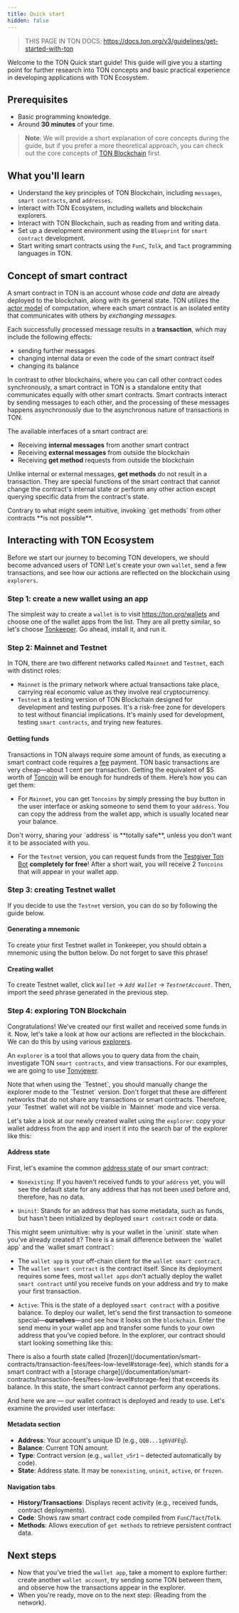```yaml
---
title: Quick start
hidden: false
---
```



> THIS PAGE IN TON DOCS: https://docs.ton.org/v3/guidelines/get-started-with-ton

Welcome to the TON Quick start guide! This guide will give you a starting point for further research into TON concepts and basic practical experience in developing applications with TON Ecosystem.

## Prerequisites

- Basic programming knowledge.
- Around __30 minutes__ of your time.

> **Note**: We will provide a short explanation of core concepts during the guide, but if you prefer a more theoretical approach, you can check out the core concepts of [TON Blockchain](/concepts/dive-into-ton/ton-blockchain/blockchain-of-blockchains) first.

## What you'll learn

- Understand the key principles of TON Blockchain, including `messages`, `smart contracts`, and `addresses`.
- Interact with TON Ecosystem, including wallets and blockchain explorers.
- Interact with TON Blockchain, such as reading from and writing data.
- Set up a development environment using the `Blueprint` for `smart contract` development.
- Start writing smart contracts using the `FunC`, `Tolk`, and `Tact` programming languages in TON.

## Concept of smart contract

A smart contract in TON is an account whose _code and data_ are already deployed to the blockchain, along with its general state.
TON utilizes the [actor model]((/v3/concepts/dive-into-ton/ton-blockchain/blockchain-of-blockchains#single-actor)) of computation, where each smart contract is an isolated entity that communicates with others by _exchanging messages_.

Each successfully processed message results in a **transaction**, which may include the following effects:

- sending further messages
- changing internal data or even the code of the smart contract itself
- changing its balance

<Aside>
In contrast to other blockchains, where you can call other contract codes synchronously, a smart contract in TON is a standalone entity that communicates equally with other smart contracts. Smart contracts interact by sending messages to each other, and the processing of these messages happens asynchronously due to the asynchronous nature of transactions in TON.
</Aside>

The available interfaces of a smart contract are:
- Receiving **internal messages** from another smart contract
- Receiving **external messages** from outside the blockchain
- Receiving **get method** requests from outside the blockchain

Unlike internal or external messages, **get methods** do not result in a transaction. They are special functions of the smart contract that cannot change the contract's internal state or perform any other action except querying specific data from the contract's state.

<Aside>
Contrary to what might seem intuitive, invoking `get methods` from other contracts **is not possible**.
</Aside>

## Interacting with TON Ecosystem

Before we start our journey to becoming TON developers, we should become advanced users of TON! Let's create your own `wallet`, send a few transactions, and see how our actions are reflected on the blockchain using `explorers`.

### Step 1: create a new wallet using an app

The simplest way to create a `wallet` is to visit https://ton.org/wallets and choose one of the wallet apps from the list. They are all pretty similar, so let's choose [Tonkeeper](https://tonkeeper.com/). Go ahead, install it, and run it.

### Step 2: Mainnet and Testnet

In TON, there are two different networks called `Mainnet` and `Testnet`, each with distinct roles:
- `Mainnet` is the primary network where actual transactions take place, carrying real economic value as they involve real cryptocurrency.
- `Testnet` is a testing version of TON Blockchain designed for development and testing purposes. It's a risk-free zone for developers to test without financial implications. It's mainly used for development, testing `smart contracts`, and trying new features.

#### Getting funds

Transactions in TON always require some amount of funds, as executing a smart contract code requires a [fee](/documentation/smart-contracts/transaction-fees/fees) payment. TON basic transactions are very cheap—about 1 cent per transaction. Getting the equivalent of $5 worth of [Toncoin](/documentation/dapps/defi/coins) will be enough for hundreds of them. Here’s how you can get them:

- For `Mainnet`, you can get `Toncoins` by simply pressing the buy button in the user interface or asking someone to send them to your `address`. You can copy the address from the wallet app, which is usually located near your balance.

<Aside>
Don't worry, sharing your `address` is **totally safe**, unless you don't want it to be associated with you.
</Aside>

- For the `Testnet` version, you can request funds from the [Testgiver Ton Bot](https://t.me/testgiver_ton_bot/) **completely for free**! After a short wait, you will receive 2 `Toncoins` that will appear in your wallet app.

### Step 3: creating Testnet wallet

If you decide to use the `Testnet` version, you can do so by following the guide below.

#### Generating a mnemonic

To create your first Testnet wallet in Tonkeeper, you should obtain a mnemonic using the button below. Do not forget to save this phrase!

#### Creating wallet

To create Testnet wallet, click *`Wallet`* -> *`Add Wallet`* -> *`TestnetAccount`*. Then, import the seed phrase generated in the previous step.

<div style={{display: 'flex', justifyContent: 'center', gap: '20px', flexWrap: 'wrap', marginBottom: '30px'}}>

</div>

### Step 4: exploring TON Blockchain

Congratulations! We’ve created our first wallet and received some funds in it. Now, let's take a look at how our actions are reflected in the blockchain. We can do this by using various [explorers](https://ton.app/explorers/).

An `explorer` is a tool that allows you to query data from the chain, investigate TON `smart contracts`, and view transactions. For our examples, we are going to use [Tonviewer](https://tonviewer.com/).

<Aside type="tip">
Note that when using the `Testnet`, you should manually change the explorer mode to the `Testnet` version. Don't forget that these are different networks that do not share any transactions or smart contracts. Therefore, your `Testnet` wallet will not be visible in `Mainnet` mode and vice versa.
</Aside>

Let's take a look at our newly created wallet using the `explorer`: copy your wallet address from the app and insert it into the search bar of the explorer like this:

#### Address state

First, let's examine the common [address state](/documentation/smart-contracts/addresses/#addresses-state) of our smart contract:

- `Nonexisting`: If you haven't received funds to your `address` yet, you will see the default state for any address that has not been used before and, therefore, has no data.

- `Uninit`: Stands for an address that has some metadata, such as funds, but hasn't been initialized by deployed `smart contract` code or data.

<Aside>
This might seem unintuitive: why is your wallet in the `uninit` state when you’ve already created it? There is a small difference between the `wallet app` and the `wallet smart contract`:

- The `wallet app` is your off-chain client for the `wallet smart contract`.
- The `wallet smart contract` is the contract itself. Since its deployment requires some fees, most `wallet apps` don’t actually deploy the wallet `smart contract` until you receive funds on your address and try to make your first transaction.
</Aside>

- `Active`: This is the state of a deployed `smart contract` with a positive balance. To deploy our wallet, let's send the first transaction to someone special—**ourselves**—and see how it looks on the `blockchain`. Enter the send menu in your wallet app and transfer some funds to your own address that you’ve copied before. In the explorer, our contract should start looking something like this:

<Aside>
There is also a fourth state called [frozen](/documentation/smart-contracts/transaction-fees/fees-low-level#storage-fee), which stands for a smart contract with a [storage charge](/documentation/smart-contracts/transaction-fees/fees-low-level#storage-fee) that exceeds its balance. In this state, the smart contract cannot perform any operations.
</Aside>

And here we are — our wallet contract is deployed and ready to use. Let's examine the provided user interface:

#### Metadata section
- **Address**: Your account's unique ID (e.g., `QQB...1g6VdFEg`).
- **Balance**: Current TON amount.
- **Type**: Contract version (e.g., `wallet_v5r1` – detected automatically by code).
- **State**: Address state. It may be `nonexisting`, `uninit`, `active`, or `frozen`.

#### Navigation tabs
- **History/Transactions**: Displays recent activity (e.g., received funds, contract deployments).
- **Code**: Shows raw smart contract code compiled from `FunC`/`Tact`/`Tolk`.
- **Methods**: Allows execution of `get methods` to retrieve persistent contract data.

## Next steps

- Now that you’ve tried the `wallet app`, take a moment to explore further: create another `wallet account`, try sending some TON between them, and observe how the transactions appear in the explorer.
- When you're ready, move on to the next step: (Reading from the network).
